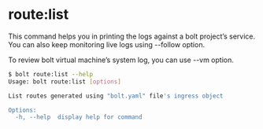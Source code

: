 
<Meta pageTitle="route:list | bolt-framework" description="Bolt Framework is a powerful CLI tool for streamlined management and deployment of projects and services." />





# route:list

This command helps you in printing the logs against a bolt project’s service. You can also keep monitoring live logs using --follow option.

To review bolt virtual machine’s system log, you can use --vm option.

```bash
$ bolt route:list --help
Usage: bolt route:list [options]

List routes generated using "bolt.yaml" file's ingress object

Options:
  -h, --help  display help for command
```

